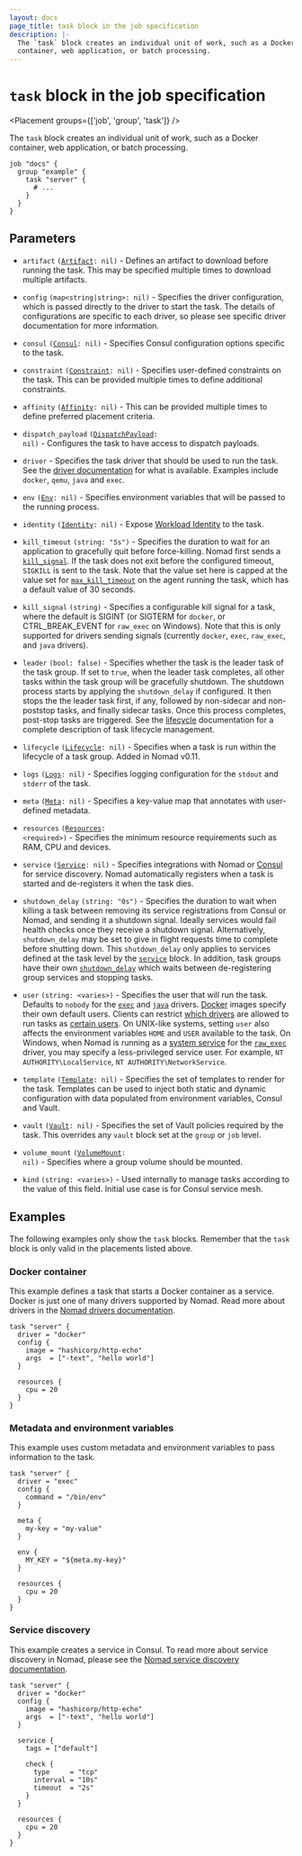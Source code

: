 ```yaml
---
layout: docs
page_title: task block in the job specification
description: |-
  The `task` block creates an individual unit of work, such as a Docker
  container, web application, or batch processing.
---
```


# `task` block in the job specification

<Placement groups={['job', 'group', 'task']} />

The `task` block creates an individual unit of work, such as a Docker
container, web application, or batch processing.

```hcl
job "docs" {
  group "example" {
    task "server" {
      # ...
    }
  }
}
```

## Parameters

- `artifact` <code>([Artifact][]: nil)</code> - Defines an artifact to download
  before running the task. This may be specified multiple times to download
  multiple artifacts.

- `config` `(map<string|string>: nil)` - Specifies the driver configuration,
  which is passed directly to the driver to start the task. The details of
  configurations are specific to each driver, so please see specific driver
  documentation for more information.

- `consul` <code>([Consul][consul_jobspec]: nil)</code> - Specifies Consul
  configuration options specific to the task.

- `constraint` <code>([Constraint][]: nil)</code> - Specifies user-defined
  constraints on the task. This can be provided multiple times to define
  additional constraints.

- `affinity` <code>([Affinity][]: nil)</code> - This can be provided
  multiple times to define preferred placement criteria.

- `dispatch_payload` <code>([DispatchPayload][]: nil)</code> - Configures the
  task to have access to dispatch payloads.

- `driver` - Specifies the task driver that should be used to run the
  task. See the [driver documentation](/nomad/docs/job-declare/task-driver) for what
  is available. Examples include `docker`, `qemu`, `java` and `exec`.

- `env` <code>([Env][]: nil)</code> - Specifies environment variables that will
  be passed to the running process.

- `identity` <code>([Identity][]: nil)</code> - Expose [Workload Identity][] to
  the task.

- `kill_timeout` `(string: "5s")` - Specifies the duration to wait for an
  application to gracefully quit before force-killing. Nomad first sends a
  [`kill_signal`][kill_signal]. If the task does not exit before the configured
  timeout, `SIGKILL` is sent to the task. Note that the value set here is capped
  at the value set for [`max_kill_timeout`][max_kill] on the agent running the
  task, which has a default value of 30 seconds.

- `kill_signal` `(string)` - Specifies a configurable kill signal for a task,
  where the default is SIGINT (or SIGTERM for `docker`, or CTRL_BREAK_EVENT
  for `raw_exec` on Windows). Note that this is only supported for drivers
  sending signals (currently `docker`, `exec`, `raw_exec`, and `java`
  drivers).

- `leader` `(bool: false)` - Specifies whether the task is the leader task of
  the task group. If set to `true`, when the leader task completes, all other
  tasks within the task group will be gracefully shutdown. The shutdown process
  starts by applying the `shutdown_delay` if configured. It then stops the the
  leader task first, if any, followed by non-sidecar and non-poststop tasks, and
  finally sidecar tasks. Once this process completes, post-stop tasks are
  triggered. See the [lifecycle][] documentation for a complete description of
  task lifecycle management.

- `lifecycle` <code>([Lifecycle][]: nil)</code> - Specifies when a task is run
  within the lifecycle of a task group. Added in Nomad v0.11.

- `logs` <code>([Logs][]: nil)</code> - Specifies logging configuration for the
  `stdout` and `stderr` of the task.

- `meta` <code>([Meta][]: nil)</code> - Specifies a key-value map that annotates
  with user-defined metadata.

- `resources` <code>([Resources][]: &lt;required&gt;)</code> - Specifies the minimum
  resource requirements such as RAM, CPU and devices.

- `service` <code>([Service][]: nil)</code> - Specifies integrations with Nomad
  or [Consul][] for service discovery. Nomad automatically registers when a task
  is started and de-registers it when the task dies.

- `shutdown_delay` `(string: "0s")` - Specifies the duration to wait when
  killing a task between removing its service registrations from Consul or Nomad,
  and sending it a shutdown signal. Ideally services would fail health checks
  once they receive a shutdown signal. Alternatively, `shutdown_delay` may be
  set to give in flight requests time to complete before shutting down. This
  `shutdown_delay` only applies to services defined at the task level by the
  [`service`](/nomad/docs/job-specification/task#service) block. In addition, task
  groups have their own [`shutdown_delay`](/nomad/docs/job-specification/group#shutdown_delay)
  which waits between de-registering group services and stopping tasks.

- `user` `(string: <varies>)` - Specifies the user that will run the task.
  Defaults to `nobody` for the [`exec`][exec] and [`java`][java] drivers.
  [Docker][] images specify their own default users. Clients can restrict
  [which drivers][user_drivers] are allowed to run tasks as [certain
  users][user_denylist]. On UNIX-like systems, setting `user` also affects
  the environment variables `HOME` and `USER` available to the task.  On
  Windows, when Nomad is running as a [system service][service] for the
  [`raw_exec`][raw_exec] driver, you may specify a less-privileged service user.
  For example, `NT AUTHORITY\LocalService`, `NT AUTHORITY\NetworkService`.

- `template` <code>([Template][]: nil)</code> - Specifies the set of templates
  to render for the task. Templates can be used to inject both static and
  dynamic configuration with data populated from environment variables, Consul
  and Vault.

- `vault` <code>([Vault][]: nil)</code> - Specifies the set of Vault policies
  required by the task. This overrides any `vault` block set at the `group` or
  `job` level.

- `volume_mount` <code>([VolumeMount][]: nil)</code> - Specifies where a group
  volume should be mounted.

- `kind` `(string: <varies>)` - Used internally to manage tasks according to
  the value of this field. Initial use case is for Consul service mesh.

## Examples

The following examples only show the `task` blocks. Remember that the
`task` block is only valid in the placements listed above.

### Docker container

This example defines a task that starts a Docker container as a service. Docker
is just one of many drivers supported by Nomad. Read more about drivers in the
[Nomad drivers documentation](/nomad/docs/job-declare/task-driver).

```hcl
task "server" {
  driver = "docker"
  config {
    image = "hashicorp/http-echo"
    args  = ["-text", "hello world"]
  }

  resources {
    cpu = 20
  }
}
```

### Metadata and environment variables

This example uses custom metadata and environment variables to pass information
to the task.

```hcl
task "server" {
  driver = "exec"
  config {
    command = "/bin/env"
  }

  meta {
    my-key = "my-value"
  }

  env {
    MY_KEY = "${meta.my-key}"
  }

  resources {
    cpu = 20
  }
}
```

### Service discovery

This example creates a service in Consul. To read more about service discovery
in Nomad, please see the [Nomad service discovery documentation][service_discovery].

```hcl
task "server" {
  driver = "docker"
  config {
    image = "hashicorp/http-echo"
    args  = ["-text", "hello world"]
  }

  service {
    tags = ["default"]

    check {
      type     = "tcp"
      interval = "10s"
      timeout  = "2s"
    }
  }

  resources {
    cpu = 20
  }
}
```

[artifact]: /nomad/docs/job-specification/artifact 'Nomad artifact Job Specification'
[consul]: https://www.consul.io/ 'Consul by HashiCorp'
[consul_jobspec]: /nomad/docs/job-specification/consul
[constraint]: /nomad/docs/job-specification/constraint 'Nomad constraint Job Specification'
[affinity]: /nomad/docs/job-specification/affinity 'Nomad affinity Job Specification'
[dispatchpayload]: /nomad/docs/job-specification/dispatch_payload 'Nomad dispatch_payload Job Specification'
[env]: /nomad/docs/job-specification/env 'Nomad env Job Specification'
[Identity]: /nomad/docs/job-specification/identity 'Nomad identity Job Specification'
[meta]: /nomad/docs/job-specification/meta 'Nomad meta Job Specification'
[resources]: /nomad/docs/job-specification/resources 'Nomad resources Job Specification'
[lifecycle]: /nomad/docs/job-specification/lifecycle 'Nomad lifecycle Job Specification'
[logs]: /nomad/docs/job-specification/logs 'Nomad logs Job Specification'
[service]: /nomad/docs/job-specification/service 'Nomad service Job Specification'
[vault]: /nomad/docs/job-specification/vault 'Nomad vault Job Specification'
[volumemount]: /nomad/docs/job-specification/volume_mount 'Nomad volume_mount Job Specification'
[exec]: /nomad/docs/job-declare/task-driver/exec 'Nomad exec Driver'
[raw_exec]: /nomad/docs/job-declare/task-driver/raw_exec 'Nomad raw_exec Driver'
[java]: /nomad/docs/job-declare/task-driver/java 'Nomad Java Driver'
[docker]: /nomad/docs/job-declare/task-driver/docker 'Nomad Docker Driver'
[rkt]: /nomad/plugins/drivers/community/rkt 'Nomad rkt Driver'
[service_discovery]: /nomad/docs/networking/service-discovery 'Nomad Service Discovery'
[template]: /nomad/docs/job-specification/template 'Nomad template Job Specification'
[user_drivers]: /nomad/docs/configuration/client#user-checked_drivers
[user_denylist]: /nomad/docs/configuration/client#user-denylist
[max_kill]: /nomad/docs/configuration/client#max_kill_timeout
[kill_signal]: /nomad/docs/job-specification/task#kill_signal
[Workload Identity]: /nomad/docs/concepts/workload-identity 'Nomad Workload Identity'
[service]: /nomad/docs/deploy/production/windows-service
